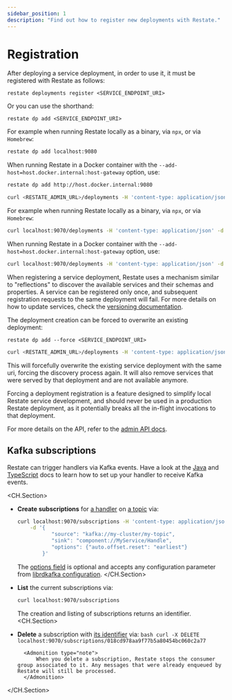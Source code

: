 ```yaml
---
sidebar_position: 1
description: "Find out how to register new deployments with Restate."
---
```



# Registration

After deploying a service deployment, in order to use it, it must be registered with Restate as follows:

<Tabs groupId="interface" queryString>
<TabItem value="cli" label="CLI">

```shell
restate deployments register <SERVICE_ENDPOINT_URI>
```

Or you can use the shorthand:

```shell
restate dp add <SERVICE_ENDPOINT_URI>
```

For example when running Restate locally as a binary, via `npx`, or via `Homebrew`:

```bash
restate dp add localhost:9080
```

When running Restate in a Docker container with the `--add-host=host.docker.internal:host-gateway` option, use:

```bash
restate dp add http://host.docker.internal:9080
```


</TabItem>
<TabItem value="curl" label="curl">

```bash
curl <RESTATE_ADMIN_URL>/deployments -H 'content-type: application/json' -d '{"uri": "<SERVICE_ENDPOINT_URI>"}'
```

For example when running Restate locally as a binary, via `npx`, or via `Homebrew`:

```bash
curl localhost:9070/deployments -H 'content-type: application/json' -d '{"uri": "localhost:9080"}'
```

When running Restate in a Docker container with the `--add-host=host.docker.internal:host-gateway` option, use:

```bash
curl localhost:9070/deployments -H 'content-type: application/json' -d '{"uri": "http://host.docker.internal:9080"}'
```

</TabItem>
</Tabs>



When registering a service deployment, Restate uses a mechanism similar to "reflections" to discover the available services and their schemas and properties. A service can be registered only once, and subsequent registration requests to the same deployment will fail. For more details on how to update services, check the [versioning documentation](/operate/versioning).

The deployment creation can be forced to overwrite an existing deployment:

<Tabs groupId="interface" queryString>
<TabItem value="cli" label="CLI">

```shell
restate dp add --force <SERVICE_ENDPOINT_URI>
```

</TabItem>
<TabItem value="curl" label="curl">

```bash
curl <RESTATE_ADMIN_URL>/deployments -H 'content-type: application/json' -d '{"uri": "<SERVICE_ENDPOINT_URI>", "force": true}'
```

</TabItem>
</Tabs>


This will forcefully overwrite the existing service deployment with the same uri, forcing the discovery process again. It will also remove services that were served by that deployment and are not available anymore.

<Admonition type="warning">
Forcing a deployment registration is a feature designed to simplify local Restate service development, and should never be used in a production Restate deployment, as it potentially breaks all the in-flight invocations to that deployment.
</Admonition>

For more details on the API, refer to the [admin API docs](/references/admin-api#tag/deployment/operation/create_deployment).

## Kafka subscriptions

Restate can trigger handlers via Kafka events.
Have a look at the [Java](/develop/java/kafka) and [TypeScript](/develop/ts/kafka) docs to learn how to set up your handler to receive Kafka events.

<CH.Section>
- **Create subscriptions** for [a handler](focus://4) on [a topic](focus://3) via:
    ```bash
    curl localhost:9070/subscriptions -H 'content-type: application/json' \
        -d '{
               "source": "kafka://my-cluster/my-topic",
               "sink": "component://MyService/Handle",
               "options": {"auto.offset.reset": "earliest"}
            }'
    ```
    The [options field](focus://5) is optional and accepts any configuration parameter from [librdkafka configuration](https://github.com/confluentinc/librdkafka/blob/master/CONFIGURATION.md).
</CH.Section>
- **List** the current subscriptions via:
  ```bash
  curl localhost:9070/subscriptions
    ```
    The creation and listing of subscriptions returns an identifier.
<CH.Section>
- **Delete** a subscription with [its identifier](focus://1[45:78]) via:
        ```bash
        curl -X DELETE localhost:9070/subscriptions/018cd978aa9f77b5a80454bc060c2a77
        ```

        <Admonition type="note">
            When you delete a subscription, Restate stops the consumer group associated to it. Any messages that were already enqueued by Restate will still be processed.
        </Admonition>
</CH.Section>